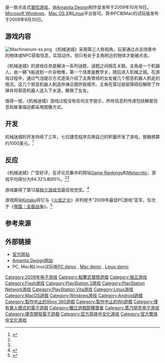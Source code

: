 {{noteTA
| G1=Games
}}
{{Infobox VG
| title = 机械迷城
| image = Machinarium-cover art.png
| caption =
| english = Machinarium
| official ={{vgr|CN|机械迷城}}
| common = 
| language =
| aspect ratio =
| resolution =
| developer = [[Amanita_Design|Amanita Design]]
| publisher = Amanita Design {{Vgr|WW|Lace International<ref name="lmg-alias">Published under the name Lace Mamba Global: {{cite web |url=http://www.eurogamer.net/articles/2013-02-12-several-indie-devs-rally-together-against-publisher-lace-mamba |title=Several indie devs rally together against publisher Lace Mamba |website=Eurogamer.net |publisher=Eurogamer |access-date=14 July 2016 |archive-date=2013-02-15 |archive-url=https://web.archive.org/web/20130215052432/http://www.eurogamer.net/articles/2013-02-12-several-indie-devs-rally-together-against-publisher-lace-mamba |dead-url=no }}</ref>
|WW|{{link-en|Daedalic Entertainment}}<ref>{{cite web|url=http://www.gamershell.com/news_78892.html|title=News: Daedalic Entertainment Signs Machinarium|access-date=16 January 2016|archive-url=https://web.archive.org/web/20140304193510/http://www.gamershell.com/news_78892.html|archive-date=4 March 2014}}</ref>
|CN|东品游戏（Android平台）<ref>{{cite web |author1=董思睿 |author2=沈光倩 |title=解谜游戏大作《机械迷城》国内安卓平台正式上线 |url=http://game.people.com.cn/n1/2017/1228/c40130-29734536.html |website=人民网 |access-date=2021-01-28 |archive-date=2021-02-01 |archive-url=https://web.archive.org/web/20210201111004/http://game.people.com.cn/n1/2017/1228/c40130-29734536.html |dead-url=no }}</ref>}}
| license =
| series =
| engine = [[Adobe_Flash|Adobe Flash]], [[DirectX|DirectX]]
| version =
| released = {{Infobox VG/C|2009年10月16日| '''Windows''', '''OS X''', '''Linux'''<br/>2009年10月16日<br/>'''收藏版'''{{Vgrelease|英国|2010年3月5日}}
'''PlayStation 3（PSN）'''{{Vgrelease|EU|2012年9月6日<ref name="Machinarium">{{cite web|title=Machinarium|url=http://uk.playstation.com/psn/games/detail/item371446/?WT.mc_id=PDC_blog_g|accessdate=2012-09-08}}{{Dead link}}</ref>|NA|2012年10月9日|亚洲|2012年10月18日}}
'''PlayStation Vita'''{{Vgrelease|NA|26 March 2013|EU|1 May 2013|亚洲|7 May 2013}}
'''iPad 2'''<br/>2011年9月8日<ref name="pocketgamer.co.uk">{{Cite web |url=http://www.pocketgamer.co.uk/r/iPad/Machinarium/news.asp?c=31795 |title=Article about iPad version of Machinarium on Pocket Gamer website |access-date=2013-04-11 |archive-date=2018-08-18 |archive-url=https://web.archive.org/web/20180818225500/http://www.pocketgamer.co.uk/r/iPad/Machinarium/news.asp?c=31795 |dead-url=no }}</ref><br/>
'''BlackBerry PlayBook'''<br/>2011年11月21日<br/>
'''Android'''<br/>{{vgr|WW|2012年5月10日|CN|2017年12月29日}}<br/>
'''PlayStation 4'''<br/>{{Video game release|JP|1 September 2019|NA|21 September 2016|PAL|18 October 2016}}
'''Nintendo Switch'''<br/>2018年11月1日<br/>'''Xbox One'''<br/>2020年4月16日<br/>}}
| genre = [[冒险游戏|冒险]]
| modes = [[单人电子游戏|单人]]
| ratings = {{vgratings|}}
| platforms = [[Microsoft_Windows|Microsoft Windows]]<br>[[Windows_Phone_8|Windows Phone]]<br>[[Mac_OS_X|Mac OS X]]<br>[[Linux|Linux]]<br>[[PlayStation_3|PlayStation 3]]（[[PlayStation_Network|PSN]]）<br>[[PlayStation_Vita|PlayStation Vita]]<br>[[iPad_2|iPad 2]]<br>[[BlackBerry_PlayBook|BlackBerry PlayBook]]<br>[[Android|Android]]<br>[[PlayStation_4|PlayStation 4]]<br>[[Nintendo_Switch|Nintendo Switch]]<br>[[Xbox_One|Xbox One]]
| designer = Jakub Dvorský
| writer =
| artist =
| composer = Tomáš Dvořák
}}

{{vgname|机械迷城|en=Machinarium}}是一款点击式[[冒险游戏|冒险游戏]]，由[[Amanita_Design|Amanita Design]]制作並发布于2009年10月16日。[[Microsoft_Windows|Microsoft Windows]]、[[Mac_OS_X|Mac OS X]]和[[Linux|Linux]]平台皆可。其中PC和Mac的试玩版发布于2009年9月30日。

==游戏内容==
[[File:Machinarium-ss.png|thumb]]
《机械迷城》采用第三人称视角，玩家通过点击场景中的物体或NPC获取信息，实现动作。但只有处于主角附近的物体才能被点击。

《机械迷城》的游戏任务是解决一系列谜题，谜题之间相互关联。主角是一个机器人，由一辆飞船送到一片杂物堆，第一个场景是教学关，随后进入机械之城。在游戏过程中，通过气泡提示方式逐渐介绍了主角曾经的女友被几个邪恶机器人抓走的情况。这几个邪恶机器人制造炸弹企图炸毁城市。主角在穿过层层障碍后解除了炸弹并将邪恶机器人送入下水道，解救了女友。

值得一提，《机械迷城》游戏过程没有任何文字提示，所有信息的传递包括解密信息和故事描述都采用图像方式。
==开发==
机械迷城的开发持续了三年，七位捷克程序员用自己的积蓄开发了游戏，營銷預算约1000美元。<ref name="MachMSNBC">{{cite web|url=http://www.igf.com/2009finalistswinners.html|title=The 12th Annual Independent Games Festival - Finalists and Winners|publisher=ThinkServices|accessdate=2009-10-16|archive-date=2016-04-22|archive-url=https://web.archive.org/web/20160422133057/http://www.igf.com/2009finalistswinners.html|dead-url=yes}}</ref>

==反应==
{{VG Reviews
| title =
| subtitle =
| state = plain
<!-- Aggregators -->
| GR = 84.3<ref name="gamerankings">{{cite web|url=http://www.gamerankings.com/pc/972998-machinarium/index.html|title=Machinarium for PC|publisher=[[Game_Rankings|Game Rankings]]|accessdate=2010-01-02|archive-date=2019-12-09|archive-url=https://web.archive.org/web/20191209011209/https://www.gamerankings.com/pc/972998-machinarium/index.html|dead-url=no}}</ref>
| MC = 85<ref name="metacritic">{{cite web|url=http://www.metacritic.com/games/platforms/pc/machinarium|title=Machinarium (pc) reviews|publisher=[[Metacritic|Metacritic]]|accessdate=2010-01-03|archive-date=2012-04-09|archive-url=https://www.webcitation.org/66nx1JCvQ?url=http://www.metacritic.com/game/pc/machinarium|dead-url=no}}</ref>
<!-- Reviewers -->
| EuroG = 8/10<ref name="MachPC-EuroG">{{cite web|url=http://www.eurogamer.net/articles/machinarium-review|title=Machinarium (PC) Review|last=Whitehead|first=Dan|date=October 17, 2009|publisher=EuroGamer|pages=2|accessdate=2009-10-16|archive-date=2012-04-09|archive-url=https://www.webcitation.org/66nx241wt?url=http://www.eurogamer.net/articles/machinarium-review|dead-url=no}}</ref>
| Edge = 8/10<ref name="MachPC-Edge">{{cite web|url=http://www.edge-online.com/features/review-machinarium|title=Machinarium (PC) Review|date=October 15, 2009|publisher=Edge Online|pages=1|accessdate=2009-10-16|archive-date=2009-10-17|archive-url=https://web.archive.org/web/20091017062857/http://www.edge-online.com/features/review-machinarium|dead-url=no}}</ref>
| GSpot = 8.0/10<ref>{{cite web|url=http://www.gamespot.com/pc/adventure/machinarium/review.html?om_act=convert&om_clk=gssummary&tag=summary;read-review|title=Machinarium Review|date=November 9, 2009|publisher=Gamespot.com|pages=1|accessdate=2010-01-03|archive-date=2010-07-04|archive-url=https://web.archive.org/web/20100704234536/http://www.gamespot.com/pc/adventure/machinarium/review.html?om_act=convert&om_clk=gssummary&tag=summary;read-review|dead-url=no}}</ref>
| PCGUS = 79%
| PCGUK = 73%
<!-- Awards -->
| award1Pub = [[独立游戏节|独立游戏节]]
| award1 = 最佳视觉奖（2009）
| award2Pub = [[Kotaku|Kotaku]]
| award2 = 2009年PC最佳游戏，亚军
}}

《机械迷城》广受好评，在评论员集中的网站[[Game_Rankings|Game Rankings]]和[[Metacritic|Metacritic]]，游戏平均得分为84.32%和85%。<ref name="gamerankings"/><ref name="metacritic"/>

游戏赢得了第12届[[独立游戏节|独立游戏节]]最佳视觉奖。<ref>{{cite web|url=http://www.msnbc.msn.com/id/33330529/ns/technology_and_science-games/|title=Wake up to video game sleeper hits|publisher=MSNBC|accessdate=2009-10-18|archive-date=2012-04-09|archive-url=https://www.webcitation.org/66nx45BXo?url=http://www.msnbc.msn.com/id/33330529/ns/technology_and_science-games/|dead-url=no}}</ref>

游戏网站[[Kotaku|Kotaku]]将它与《[[火炬之光|火炬之光]]》并列授予“2009年最佳PC游戏”亚军，仅次于《[[帝国：全面战争|帝国：全面战争]]》。<ref>{{Cite web |url=http://kotaku.com/5452366/the-best-pc-games-of-2009 |title=存档副本 |access-date=2010-01-25 |archive-date=2018-06-17 |archive-url=https://web.archive.org/web/20180617092927/https://kotaku.com/5452366/the-best-pc-games-of-2009 |dead-url=no }}</ref>

==参考来源==
{{reflist}}

==外部链接==
*[http://machinarium.com 官方网站] {{Wayback|url=http://machinarium.com/ |date=20090924083741 }}
*[http://amanita-design.net Amanita Design网站] {{Wayback|url=http://amanita-design.net/ |date=20110228055858 }}
*PC, Mac和Linux试玩版[http://www.bigdownload.com/games/machinarium/pc/machinarium-demo/ PC demo] {{Wayback|url=http://www.bigdownload.com/games/machinarium/pc/machinarium-demo/ |date=20210203015709 }}, [http://www.bigdownload.com/games/machinarium/pc/machinarium-demo-mac/ Mac demo] {{Wayback|url=http://www.bigdownload.com/games/machinarium/pc/machinarium-demo-mac/ |date=20210204014411 }}, [http://www.bigdownload.com/games/machinarium/pc/machinarium-demo-linux/ Linux demo] {{Wayback|url=http://www.bigdownload.com/games/machinarium/pc/machinarium-demo-linux/ |date=20210123231220 }}


{{DEFAULTSORT:Machinarium}}
[[Category:2009年电子游戏|Category:2009年电子游戏]]
[[Category:點擊式冒險遊戲|Category:點擊式冒險遊戲]]
[[Category:独立游戏|Category:独立游戏]]
[[Category:Flash游戏|Category:Flash游戏]]
[[Category:PlayStation_3游戏|Category:PlayStation 3游戏]]
[[Category:PlayStation_Network游戏|Category:PlayStation Network游戏]]
[[Category:PlayStation_Vita游戏|Category:PlayStation Vita游戏]]
[[Category:Linux游戏|Category:Linux游戏]]
[[Category:MacOS遊戲|Category:MacOS遊戲]]
[[Category:Windows游戏|Category:Windows游戏]]
[[Category:Android遊戲|Category:Android遊戲]]
[[Category:製作中止的Xbox_360遊戲|Category:製作中止的Xbox 360遊戲]]
[[Category:製作中止的Wii遊戲|Category:製作中止的Wii遊戲]]
[[Category:僅有單人模式的電子遊戲|Category:僅有單人模式的電子遊戲]]
[[Category:獨立遊戲節獲獎者|Category:獨立遊戲節獲獎者]]
[[Category:蒸汽朋克电子游戏|Category:蒸汽朋克电子游戏]]
[[Category:捷克開發電子遊戲|Category:捷克開發電子遊戲]]
[[Category:官方简体中文化游戏|Category:官方简体中文化游戏]]
[[Category:官方繁体中文化游戏|Category:官方繁体中文化游戏]]